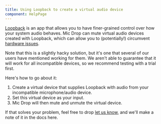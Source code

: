 ```yaml
---
title: Using Loopback to create a virtual audio device
component: HelpPage
---
```




<Panel>

[Loopback](https://rogueamoeba.com/loopback/) is an app that allows you to have finer-grained control over how your system audio behaves. Mic Drop can mute virtual audio devices created with Loopback, which can allow you to (potentially!) circumvent [hardware issues](/help/hardware-issues).

Note that this is a slightly hacky solution, but it's one that several of our users have mentioned working for them. We aren't able to guarantee that it will work for all incompatible devices, so we recommend testing with a trial first. 

Here's how to go about it:

1. Create a virtual device that supplies Loopback with audio from your incompatible microphone/audio device. 
2. Set this virtual device as your input.
3. Mic Drop will then mute and unmute the virtual device.

If that solves your problem, feel free to drop [let us know](mailto:help@getmicdrop.com), and we'll make a note of it in the docs here.

</Panel>
